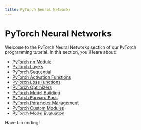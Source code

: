 ```yaml
---
title: PyTorch Neural Networks
---
```


# PyTorch Neural Networks

Welcome to the PyTorch Neural Networks section of our PyTorch programming tutorial. In this section, you'll learn about:

- [PyTorch nn Module](./0-pytorch-nn-module.mdx)
- [PyTorch Layers](./1-pytorch-layers.mdx)
- [PyTorch Sequential](./2-pytorch-sequential.mdx)
- [PyTorch Activation Functions](./3-pytorch-activation-functions.mdx)
- [PyTorch Loss Functions](./4-pytorch-loss-functions.mdx)
- [PyTorch Optimizers](./5-pytorch-optimizers.mdx)
- [PyTorch Model Building](./6-pytorch-model-building.mdx)
- [PyTorch Forward Pass](./7-pytorch-forward-pass.mdx)
- [PyTorch Parameter Management](./8-pytorch-parameter-management.mdx)
- [PyTorch Custom Modules](./9-pytorch-custom-modules.mdx)
- [PyTorch Model Evaluation](./10-pytorch-model-evaluation.mdx)

Have fun coding!